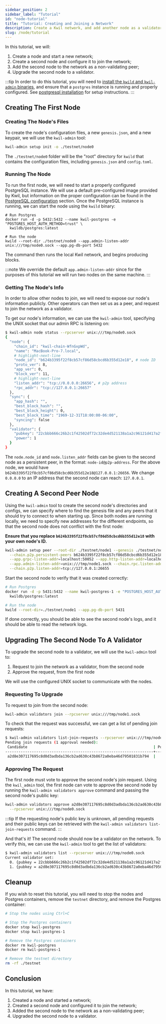 ```yaml
---
sidebar_position: 2
sidebar_label: "Tutorial"
id: "node-tutorial"
title: "Tutorial: Creating and Joining a Network"
description: Create a Kwil network, and add another node as a validator
slug: /node/tutorial
---
```


In this tutorial, we will:

1. Create a node and start a new network;
2. Create a second node and configure it to join the network;
3. Add the second node to the network as a non-validating peer;
4. Upgrade the second node to a validator.

:::tip
In order to do this tutorial, you will need to [install the `kwild` and `kwil-admin` binaries](https://github.com/kwilteam/kwil-db/releases),
and ensure that a `postgres` instance is running and properly configured.
See [postgresql installation](/docs/daemon/installation#postgresql) for setup instructions.
:::

## Creating The First Node

### Creating The Node's Files

To create the node's configuration files, a new `genesis.json`, and a new keypair, we will use the `kwil-admin` tool:

```bash
kwil-admin setup init -o ./testnet/node0
```

The `./testnet/node0` folder will be the "root" directory for `kwild` that
contains the configuration files, including `genesis.json` and `config.toml`.

### Running The Node

To run the first node, we will need to start a properly configured PostgreSQL instance. We will use a default pre-configured image provided by
Kwil, but information on the proper configuration can be found in the [PostgreSQL configuration](/docs/daemon/installation#postgresql-configuration) section.
Once the PostgreSQL instance is running, we can start the node using the `kwild` binary:

```shell
# Run Postgres
docker run -d -p 5432:5432 --name kwil-postgres -e "POSTGRES_HOST_AUTH_METHOD=trust" \
  kwildb/postgres:latest

# Run the node
kwild --root-dir ./testnet/node0 --app.admin-listen-addr unix:///tmp/node0.sock --app.pg-db-port 5432
```

The command then runs the local Kwil network, and begins producing blocks.

:::note
We override the default `app.admin-listen-addr` since for the purposes
of this tutorial we will run two nodes on the same machine.
:::

### Getting The Node's Info

In order to allow other nodes to join, we will need to expose our node's information publicly. Other operators can then set us as a peer,
and request to join the network as a validator.

To get our node's information, we can use the `kwil-admin` tool, specifying the UNIX socket that our admin RPC is listening on:

```bash
$ kwil-admin node status --rpcserver unix:///tmp/node0.sock
{
  "node": {
    "chain_id": "kwil-chain-WfnGxpWd",
    "name": "MacBook-Pro-7.local",
    # highlight-next-line
    "node_id": "b624b3395f22f8cb57cf86d58cbcd6b355d12e18", # node ID
    "proto_ver": 8,
    "app_ver": 0,
    "block_ver": 11,
    # highlight-next-line
    "listen_addr": "tcp://0.0.0.0:26656", # p2p address
    "rpc_addr": "tcp://127.0.0.1:26657"
  },
  "sync": {
    "app_hash": "",
    "best_block_hash": "",
    "best_block_height": 0,
    "best_block_time": "1969-12-31T18:00:00-06:00",
    "syncing": false
  },
  "validator": {
    "pubkey": "22cbbb666c26b2c1f42502df72c32de4d521138a1a2c96121d417a2f341a759c",
    "power": 1
  }
}
```

The `node.node_id` and `node.listen_addr` fields can be given to the second node as a persistent peer, in the format: `node-id@p2p-address`.
For the above node, we would have `b624b3395f22f8cb57cf86d58cbcd6b355d12e18@127.0.0.1:26656`.  We change `0.0.0.0` to an IP address that the second node can reach: `127.0.0.1`.

## Creating A Second Peer Node

Using the `kwil-admin` tool to create the second node's directories and configs, we can specify where to find the genesis file and any
peers that it should try to connect to when starting up. Since both nodes are running locally, we need to specify
new addresses for the different endpoints, so that the second node does not conflict with the first node:

**Ensure that you replace `b624b3395f22f8cb57cf86d58cbcd6b355d12e18` with your own node's ID.**

```bash
kwil-admin setup peer --root-dir ./testnet/node1 --genesis ./testnet/node0/genesis.json \
  --chain.p2p.persistent-peers b624b3395f22f8cb57cf86d58cbcd6b355d12e18@127.0.0.1:26656 \
  --app.grpc-listen-addr=localhost:50052 --app.http-listen-addr=localhost:8081 \
  --app.admin-listen-addr=unix:///tmp/node1.sock --chain.rpc.listen-addr=tcp://127.0.0.1:26658 \
  --chain.p2p.listen-addr=tcp://127.0.0.1:26655
```

Start the second node to verify that it was created correctly:

```bash
# Run Postgres
docker run -d -p 5431:5432 --name kwil-postgres-1 -e "POSTGRES_HOST_AUTH_METHOD=trust" \
  kwildb/postgres:latest

# Run the node
kwild --root-dir=./testnet/node1 --app.pg-db-port 5431
```

If done correctly, you should be able to see the second node's logs, and it should be able to read the network logs.

## Upgrading The Second Node To A Validator

To upgrade the second node to a validator, we will use the `kwil-admin` tool to:

1. Request to join the network as a validator, from the second node
2. Approve the request, from the first node

We will use the configured UNIX socket to communicate with the nodes.

### Requesting To Upgrade

To request to join from the second node:

```bash
kwil-admin validators join --rpcserver unix:///tmp/node1.sock
```

To check that the request was successful, we can get a list of pending join requests:

```bash
$ kwil-admin validators list-join-requests --rpcserver unix:///tmp/node0.sock
Pending join requests (1 approval needed):
 Candidate                                                         | Power | Approvals | Expiration
-------------------------------------------------------------------+-------+-----------+------------
 a2d8e307117695c8d0d3adbda136cb2ad630c43b8672a0eba46d79501831b794  |     1 |         0 | 16728
```

### Approving The Request

The first node must vote to approve the second node's join request. Using the `kwil_admin` tool, the first node can
vote to approve the second node by running the `kwil-admin validators approve` command and passing the second node's public key:

```bash
kwil-admin validators approve a2d8e307117695c8d0d3adbda136cb2ad630c43b8672a0eba46d79501831b794 \
  --rpcserver unix:///tmp/node0.sock
```

:::tip
If the requesting node's public key is unknown, all pending requests and their public keys can be retrieved with the `kwil-admin validators list-join-requests` command.
:::

And that's it! The second node should now be a validator on the network.  To verify this, we can use the `kwil-admin` tool to get the list of validators:

```bash
$ kwil-admin validators list --rpcserver unix:///tmp/node0.sock
Current validator set:
  0. {pubkey = 22cbbb666c26b2c1f42502df72c32de4d521138a1a2c96121d417a2f341a759c, power = 1}
  1. {pubkey = a2d8e307117695c8d0d3adbda136cb2ad630c43b8672a0eba46d79501831b794, power = 1}
```

## Cleanup

If you wish to reset this tutorial, you will need to stop the nodes and Postgres containers, remove the `testnet` directory, and remove the Postgres container:

```bash
# Stop the nodes using Ctrl+C

# Stop the Postgres containers
docker stop kwil-postgres
docker stop kwil-postgres-1

# Remove the Postgres containers
docker rm kwil-postgres
docker rm kwil-postgres-1

# Remove the testnet directory
rm -rf ./testnet
```

## Conclusion

In this tutorial, we have:

1. Created a node and started a network;
2. Created a second node and configured it to join the network;
3. Added the second node to the network as a non-validating peer;
4. Upgraded the second node to a validator.
